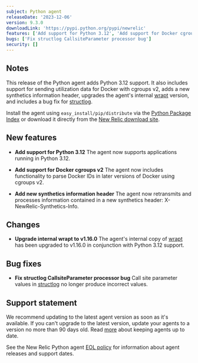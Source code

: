 ```yaml
---
subject: Python agent
releaseDate: '2023-12-06'
version: 9.3.0
downloadLink: 'https://pypi.python.org/pypi/newrelic'
features: ['Add support for Python 3.12', 'Add support for Docker cgroups v2', 'Add new synthetics information header', 'Upgrade internal wrapt to v1.16.0']
bugs: ['Fix structlog CallsiteParameter processor bug']
security: []
---
```


## Notes

This release of the Python agent adds Python 3.12 support. It also includes support for sending utilization data for Docker with cgroups v2, adds a new synthetics information header, upgrades the agent's internal [wrapt](https://pypi.org/project/wrapt/1.16.0/) version, and includes a bug fix for [structlog](https://pypi.org/project/structlog/).

Install the agent using `easy_install/pip/distribute` via the [Python Package Index](https://pypi.python.org/pypi/newrelic) or download it directly from the [New Relic download site](https://download.newrelic.com/python_agent/release).

## New features

* **Add support for Python 3.12**
  The agent now supports applications running in Python 3.12.

* **Add support for Docker cgroups v2**
  The agent now includes functionality to parse Docker IDs in later versions of Docker using cgroups v2.

* **Add new synthetics information header**
  The agent now retransmits and processes information contained in a new synthetics header: X-NewRelic-Synthetics-Info.

## Changes

* **Upgrade internal wrapt to v1.16.0**
  The agent's internal copy of [wrapt](https://pypi.org/project/wrapt/1.16.0/) has been upgraded to v1.16.0 in conjunction with Python 3.12 support.

## Bug fixes

* **Fix structlog CallsiteParameter processor bug**
  Call site parameter values in [structlog](https://pypi.org/project/structlog/) no longer produce incorrect values.

## Support statement

We recommend updating to the latest agent version as soon as it's available. If you can't upgrade to the latest version, update your agents to a version no more than 90 days old. Read [more](/docs/new-relic-solutions/new-relic-one/install-configure/update-new-relic-agent/) about keeping agents up to date.

See the New Relic Python agent [EOL policy](/docs/apm/agents/python-agent/getting-started/python-agent-eol-policy/) for information about agent releases and support dates.
